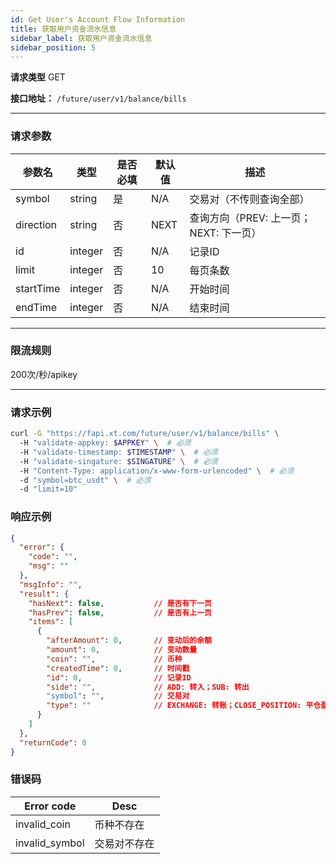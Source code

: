 ```yaml
---
id: Get User's Account Flow Information
title: 获取用户资金流水信息
sidebar_label: 获取用户资金流水信息
sidebar_position: 5
---
```


**请求类型** GET

**接口地址：** `/future/user/v1/balance/bills`

---

### 请求参数

| 参数名     | 类型     | 是否必填 | 默认值 | 描述                  |
| ---------- | -------- | -------- | ------ | --------------------- |
| symbol     | string   | 是       | N/A    | 交易对（不传则查询全部） |
| direction  | string   | 否       | NEXT   | 查询方向（PREV: 上一页；NEXT: 下一页） |
| id         | integer  | 否       | N/A    | 记录ID                |
| limit      | integer  | 否       | 10     | 每页条数              |
| startTime  | integer  | 否       | N/A    | 开始时间              |
| endTime    | integer  | 否       | N/A    | 结束时间              |

---

### 限流规则

200次/秒/apikey

---

### 请求示例

```bash title="Request"
curl -G "https://fapi.xt.com/future/user/v1/balance/bills" \ 
  -H "validate-appkey: $APPKEY" \  # 必须
  -H "validate-timestamp: $TIMESTAMP" \  # 必须
  -H "validate-singature: $SINGATURE" \  # 必须
  -H "Content-Type: application/x-www-form-urlencoded" \  # 必须
  -d "symbol=btc_usdt" \  # 必须
  -d "limit=10"
```

### 响应示例

```json title="Response"
{
  "error": {
    "code": "",
    "msg": ""
  },
  "msgInfo": "",
  "result": {
    "hasNext": false,           // 是否有下一页
    "hasPrev": false,           // 是否有上一页
    "items": [
      {
        "afterAmount": 0,       // 变动后的余额
        "amount": 0,            // 变动数量
        "coin": "",             // 币种
        "createdTime": 0,       // 时间戳
        "id": 0,                // 记录ID
        "side": "",             // ADD: 转入；SUB: 转出
        "symbol": "",           // 交易对
        "type": ""              // EXCHANGE: 转账；CLOSE_POSITION: 平仓盈亏；TAKE_OVER: 仓位接管；QIANG_PING_MANAGER: 强平管理费；FUND: 资金费率；FEE: 手续费（开仓、平仓、强平）；ADL: 自动减仓；MERGE: 仓位合并
      }
    ]
  },
  "returnCode": 0
}
```

### 错误码

| Error code | Desc |
|-------------|------|
| invalid_coin | 币种不存在 |
| invalid_symbol | 交易对不存在 |